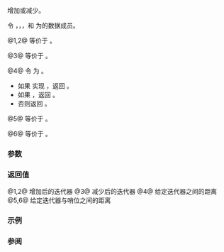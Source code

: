 {{title|operator+,-{{small|(ranges::stride_view::''iterator'')}}}}
{{cpp/ranges/stride_view/navbar}}

{{dcl begin}}
{{dcl|num=1|since=c++23|
friend constexpr /*iterator*/
    operator+( const /*iterator*/&amp; i, difference_type n )
        requires ranges::random_access_range&lt;Base&gt;;
}}
{{dcl|num=2|since=c++23|
friend constexpr /*iterator*/
    operator+( difference_type n, const /*iterator*/&amp; i )
        requires ranges::random_access_range&lt;Base&gt;;
}}
{{dcl|num=3|since=c++23|
friend constexpr /*iterator*/
    operator-( const /*iterator*/&amp; i, difference_type n )
        requires ranges::random_access_range&lt;Base&gt;;
}}
{{dcl|num=4|since=c++23|
friend constexpr difference_type
    operator-( const /*iterator*/&amp; x, const /*iterator*/&amp; y )
        requires std::sized_sentinel_for&lt;ranges::iterator_t&lt;Base&gt;,
                                         ranges::iterator_t&lt;Base&gt;&gt;;
}}
{{dcl|num=5|since=c++23|
friend constexpr difference_type
    operator-( std::default_sentinel_t, const /*iterator*/&amp; x )
        requires std::sized_sentinel_for&lt;ranges::sentinel_t&lt;Base&gt;,
                                         ranges::iterator_t&lt;Base&gt;&gt;;
}}
{{dcl|num=6|since=c++23|
friend constexpr difference_type
    operator-( const /*iterator*/&amp; x, std::default_sentinel_t s )
        requires std::sized_sentinel_for&lt;ranges::sentinel_t&lt;Base&gt;,
                                         ranges::iterator_t&lt;Base&gt;&gt;;
}}
{{dcl end}}

增加或减少{{rlp|iterator|迭代器}}。

令 {{rlpi|/#数据成员|current_}}，{{rlpi|/#数据成员|end_}}，{{rlpi|/#数据成员|stride_}}，和{{rlpi|/#数据成员|missing_}} 为{{rlp|iterator|迭代器}}的数据成员。

@1,2@ 等价于 {{c|1=auto r = i; r += n; return r;}}。

@3@ 等价于 {{c|1=auto r = i; r -= n; return r;}}。

@4@ 令 {{tti|N}} 为 {{c|x.current_ - y.current_}}。
* 如果 {{rlpi|/#成员类型|Base}} 实现 {{lconcept|forward_range}}，返回 {{c|(N + x.missing_ - y.missing_) / x.stride_}}。
* 如果 {{tti|N &lt; 0}}，返回 {{c|-/*div-ceil*/(-N, x.stride_)}}。
* 否则返回 {{c|/*div-ceil*/(N, x.stride_)}}。

@5@ 等价于 {{c|return /*div-ceil*/(x.end_ - x.current_, x.stride_);}}。

@6@ 等价于 {{c|return -(s - x);}}。

{{cpp/hidden friend|{{tt|stride_view::''iterator''&lt;Const&gt;}}|plural=yes}}

===参数===
{{par begin}}
{{par|x, y, i|{{rlp|/|迭代器}}}}
{{par|s|{{lt|cpp/iterator/default_sentinel_t|哨位}}}}
{{par end}}

===返回值===
@1,2@ 增加后的迭代器
@3@ 减少后的迭代器
@4@ 给定迭代器之间的距离
@5,6@ 给定迭代器与哨位之间的距离

===示例===
{{example
|code=
|output=
}}

===参阅===
{{dsc begin}}
{{dsc inc|cpp/ranges/adaptor/iterator/dsc operator arith|stride_view}}
{{dsc end}}

{{langlinks|de|en|es|ja|ru}}